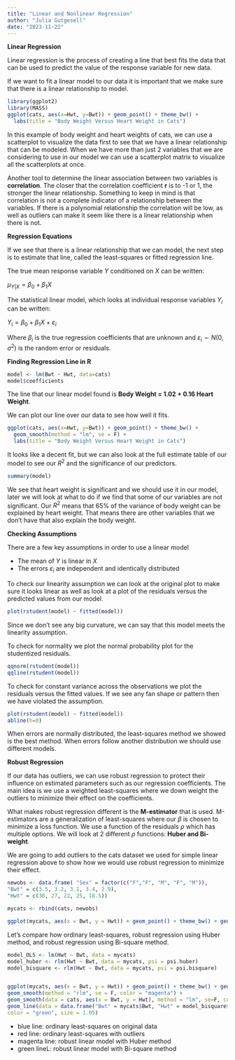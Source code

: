 ```yaml
---
title: "Linear and Nonlinear Regression"
author: "Julia Gutgesell"
date: "2023-11-22"
---
```


**Linear Regression**

Linear regression is the process of creating a line that best fits the data that can be used to predict the value of the response variable for new data.

If we want to fit a linear model to our data it is important that we make sure that there is a linear relationship to model.

```r
library(ggplot2)
library(MASS)
ggplot(cats, aes(x=Hwt, y=Bwt)) + geom_point() + theme_bw() +
  labs(title = "Body Weight Versus Heart Weight in Cats")
```

In this example of body weight and heart weights of cats, we can use a scatterplot to visualize the data first to see that we have a linear relationship that can be modeled. When we have more than just 2 variables that we are considering to use in our model we can use a scatterplot matrix to visualize all the scatterplots at once.

Another tool to determine the linear association between two variables is **correlation**. The closer that the correlation coefficient **r** is to -1 or 1, the stronger the linear relationship. Something to keep in mind is that correlation is not a complete indicator of a relationship between the variables. If there is a polynomial relationship the correlation will be low, as well as outliers can make it seem like there is a linear relationship when there is not.

**Regression Equations**

If we see that there is a linear relationship that we can model, the next step is to estimate that line, called the least-squares or fitted regression line.

The true mean response variable $Y$ conditioned on $X$ can be written:

$\mu_{Y|X} = \beta_0 + \beta_1 X$

The statistical linear model, which looks at individual response variables $Y_i$ can be written:

$Y_i = \beta_0 + \beta_1 X + \varepsilon_i$

Where $\beta_i$ is the true regression coefficients that are unknown and $\varepsilon_i \sim N(0,\sigma^2)$ is the random error or residuals.

**Finding Regression Line in R**

```r
model <- lm(Bwt ~ Hwt, data=cats)
model$coefficients
```

The line that our linear model found is **Body Weight = 1.02 + 0.16 Heart Weight**.

We can plot our line over our data to see how well it fits.

```r
ggplot(cats, aes(x=Hwt, y=Bwt)) + geom_point() + theme_bw() +
  geom_smooth(method = "lm", se = F) + 
  labs(title = "Body Weight Versus Heart Weight in Cats")
```

It looks like a decent fit, but we can also look at the full estimate table of our model to see our $R^2$ and the significance of our predictors.

```r
summary(model)
```

We see that heart weight is significant and we should use it in our model, later we will look at what to do if we find that some of our variables are not significant. Our $R^2$ means that 65% of the variance of body weight can be explained by heart weight. That means there are other variables that we don't have that also explain the body weight.

**Checking Assumptions**

There are a few key assumptions in order to use a linear model

-   The mean of $Y$ is linear in $X$
-   The errors $\varepsilon_i$ are independent and identically distributed

To check our linearity assumption we can look at the original plot to make sure it looks linear as well as look at a plot of the residuals versus the predicted values from our model.

```r
plot(rstudent(model) ~ fitted(model))
```

Since we don't see any big curvature, we can say that this model meets the linearity assumption.

To check for normality we plot the normal probability plot for the studentized residuals.

```r
qqnorm(rstudent(model))
qqline(rstudent(model))
```

To check for constant variance across the observations we plot the residuals versus the fitted values. If we see any fan shape or pattern then we have violated the assumption.

```r
plot(rstudent(model) ~ fitted(model))
abline(h=0)
```

When errors are normally distributed, the least-squares method we showed is the best method. When errors follow another distribution we should use different models.

**Robust Regression**

If our data has outliers, we can use robust regression to protect their influence on estimated parameters such as our regression coefficients. The main idea is we use a weighted least-squares where we down weight the outliers to minimize their effect on the coefficients.

What makes robust regression different is the **M-estimator** that is used. M-estimators are a generalization of least-squares where our $\beta$ is chosen to minimize a loss function. We use a function of the residuals $\rho$ which has multiple options. We will look at 2 different $\rho$ functions: **Huber and Bi-weight**.

We are going to add outliers to the cats dataset we used for simple linear regression above to show how we would use robust regression to minimize their effect.

```r
newobs <- data.frame( "Sex" = factor(c("F","F", "M", "F", "M")),
"Bwt" = c(3.5, 3.2, 3.1, 3.4, 2.9),
"Hwt" = c(30, 27, 22, 25, 18.5))

mycats <- rbind(cats, newobs)

ggplot(mycats, aes(x = Bwt, y = Hwt)) + geom_point() + theme_bw() + geom_point(data = newobs, aes(x = Bwt, y = Hwt), color = "red", size = 2)
```

Let's compare how ordinary least-squares, robust regression using Huber method, and robust regression using Bi-square method.

```r
model_OLS <- lm(Hwt ~ Bwt, data = mycats)
model_huber <- rlm(Hwt ~ Bwt, data = mycats, psi = psi.huber)
model_bisquare <- rlm(Hwt ~ Bwt, data = mycats, psi = psi.bisquare)


ggplot(mycats, aes(x = Bwt, y = Hwt)) + geom_point() + theme_bw() + geom_point(data = newobs, aes(x = Bwt, y = Hwt), color = "red", size = 2) + geom_smooth(method = "lm", se = F, color = "red") +
geom_smooth(method = "rlm", se = F, color = "magenta") +
geom_smooth(data = cats, aes(x = Bwt, y = Hwt), method = "lm", se=F, color = "blue") +
geom_line(data = data.frame("Bwt" = mycats$Bwt, "Hwt" = model_bisquare$fitted.values),
color = "green", size = 1.05)
```

-   blue line: ordinary least-squares on original data
-   red line: ordinary least-squares with outliers
-   magenta line: robust linear model with Huber method
-   green lineL: robust linear model with Bi-square method
